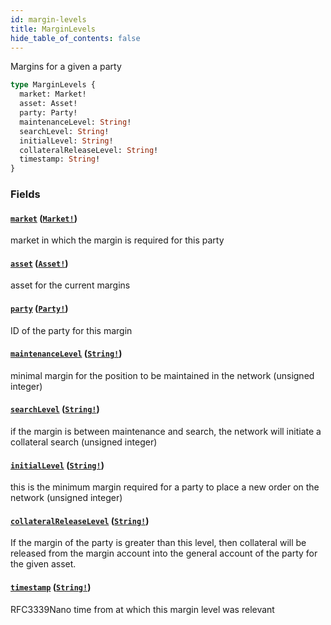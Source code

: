 ```yaml
---
id: margin-levels
title: MarginLevels
hide_table_of_contents: false
---
```



Margins for a given a party

```graphql
type MarginLevels {
  market: Market!
  asset: Asset!
  party: Party!
  maintenanceLevel: String!
  searchLevel: String!
  initialLevel: String!
  collateralReleaseLevel: String!
  timestamp: String!
}
```


### Fields

#### [`market`](#) ([`Market!`](/docs/testnet/graphql/objects/market))

market in which the margin is required for this party


#### [`asset`](#) ([`Asset!`](/docs/testnet/graphql/objects/asset))

asset for the current margins


#### [`party`](#) ([`Party!`](/docs/testnet/graphql/objects/party))

ID of the party for this margin


#### [`maintenanceLevel`](#) ([`String!`](/docs/testnet/graphql/scalars/string))

minimal margin for the position to be maintained in the network (unsigned integer)


#### [`searchLevel`](#) ([`String!`](/docs/testnet/graphql/scalars/string))

if the margin is between maintenance and search, the network will initiate a collateral search (unsigned integer)


#### [`initialLevel`](#) ([`String!`](/docs/testnet/graphql/scalars/string))

this is the minimum margin required for a party to place a new order on the network (unsigned integer)


#### [`collateralReleaseLevel`](#) ([`String!`](/docs/testnet/graphql/scalars/string))

If the margin of the party is greater than this level, then collateral will be released from the margin account into
the general account of the party for the given asset.


#### [`timestamp`](#) ([`String!`](/docs/testnet/graphql/scalars/string))

RFC3339Nano time from at which this margin level was relevant




